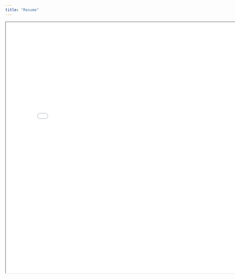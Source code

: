 ```yaml
---
title: "Resume"
---
```

<iframe 
  width="800" 
  height="800" 
  src="images/resume_bordelon.pdf">
</iframe>